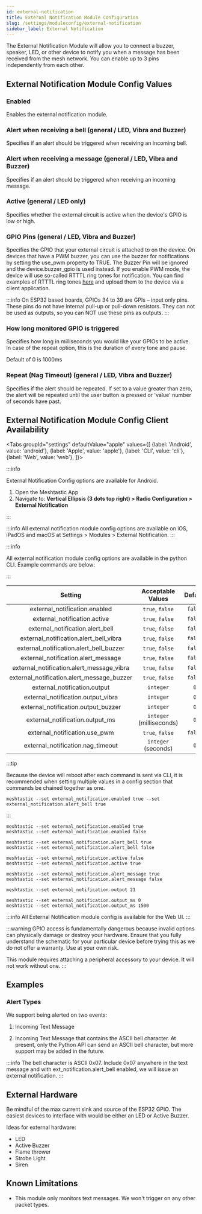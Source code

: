 ```yaml
---
id: external-notification
title: External Notification Module Configuration
slug: /settings/moduleconfig/external-notification
sidebar_label: External Notification
---
```



The External Notification Module will allow you to connect a buzzer, speaker, LED, or other device to notify you when a message has been received from the mesh network. You can enable up to 3 pins independently from each other.

<object data="https://www.youtube.com/embed/MWt3RHMpifo?autohide=1&autoplay=0" width="100%" height="400"></object>

## External Notification Module Config Values

### Enabled

Enables the external notification module.

### Alert when receiving a bell (general / LED, Vibra and Buzzer)

Specifies if an alert should be triggered when receiving an incoming bell.

### Alert when receiving a message (general / LED, Vibra and Buzzer)

Specifies if an alert should be triggered when receiving an incoming message.

### Active (general / LED only)

Specifies whether the external circuit is active when the device's GPIO is low or high.

### GPIO Pins (general / LED, Vibra and Buzzer)

Specifies the GPIO that your external circuit is attached to on the device. On devices that have a PWM buzzer, you can use the buzzer for notifications by setting the use_pwm property to TRUE. The Buzzer Pin will be ignored and the device.buzzer_gpio is used instead. If you enable PWM mode, the device will use
so-called RTTTL ring tones for notification. You can find examples of RTTTL ring tones [here](https://www.laub-home.de/wiki/RTTTL_Songs) and upload them to the device via a client application.

:::info
On ESP32 based boards, GPIOs 34 to 39 are GPIs – input only pins. These pins do not have internal pull-up or pull-down resistors. They can not be used as outputs, so you can NOT use these pins as outputs.
:::

### How long monitored GPIO is triggered

Specifies how long in milliseconds you would like your GPIOs to be active. In case of the repeat option, this is the duration of every tone and pause.

Default of 0 is 1000ms

### Repeat (Nag Timeout) (general / LED, Vibra and Buzzer)

Specifies if the alert should be repeated. If set to a value greater than zero, the alert will be repeated until the user button is pressed or 'value' number of seconds have past.

## External Notification Module Config Client Availability

<Tabs
groupId="settings"
defaultValue="apple"
values={[
{label: 'Android', value: 'android'},
{label: 'Apple', value: 'apple'},
{label: 'CLI', value: 'cli'},
{label: 'Web', value: 'web'},
]}>
<TabItem value="android">

:::info

External Notification Config options are available for Android.

1. Open the Meshtastic App
2. Navigate to: **Vertical Ellipsis (3 dots top right) > Radio Configuration > External Notification**

:::

</TabItem>
<TabItem value="apple">

:::info
All external notification module config options are available on iOS, iPadOS and macOS at Settings > Modules > External Notification.
:::

</TabItem>
<TabItem value="cli">

:::info

All external notification module config options are available in the python CLI. Example commands are below:

:::

|                  Setting                   |    Acceptable Values     | Default |
| :----------------------------------------: | :----------------------: | :-----: |
|       external_notification.enabled        |     `true`, `false`      | `false` |
|        external_notification.active        |     `true`, `false`      | `false` |
|      external_notification.alert_bell      |     `true`, `false`      | `false` |
|   external_notification.alert_bell_vibra   |     `true`, `false`      | `false` |
|  external_notification.alert_bell_buzzer   |     `true`, `false`      | `false` |
|    external_notification.alert_message     |     `true`, `false`      | `false` |
| external_notification.alert_message_vibra  |     `true`, `false`      | `false` |
| external_notification.alert_message_buzzer |     `true`, `false`      | `false` |
|        external_notification.output        |        `integer`         |   `0`   |
|     external_notification.output_vibra     |        `integer`         |   `0`   |
|    external_notification.output_buzzer     |        `integer`         |   `0`   |
|      external_notification.output_ms       | `integer` (milliseconds) |   `0`   |
|       external_notification.use_pwm        |     `true`, `false`      | `false` |
|     external_notification.nag_timeout      |   `integer` (seconds)    |   `0`   |

:::tip

Because the device will reboot after each command is sent via CLI, it is recommended when setting multiple values in a config section that commands be chained together as one.

```shell title="Example:"
meshtastic --set external_notification.enabled true --set external_notification.alert_bell true
```

:::

```shell title="Enable/Disable External Notification Module"
meshtastic --set external_notification.enabled true
meshtastic --set external_notification.enabled false
```

```shell title="Enable/Disable alert on incoming bell"
meshtastic --set external_notification.alert_bell true
meshtastic --set external_notification.alert_bell false
```

```shell title="Set GPIO active high / low (default of false is low)"
meshtastic --set external_notification.active false
meshtastic --set external_notification.active true
```

```shell title="Enable/Disable alert on incoming message"
meshtastic --set external_notification.alert_message true
meshtastic --set external_notification.alert_message false
```

```shell title="Set GPIO to monitor to 21"
meshtastic --set external_notification.output 21
```

```shell title="Set monitored GPIO output duration (default of 0 is 1000ms)"
meshtastic --set external_notification.output_ms 0
meshtastic --set external_notification.output_ms 1500
```

</TabItem>
<TabItem value="web">

:::info
All External Notification module config is available for the Web UI.
:::

</TabItem>
</Tabs>

:::warning
GPIO access is fundamentally dangerous because invalid options can physically damage or destroy your hardware. Ensure that you fully understand the schematic for your particular device before trying this as we do not offer a warranty. Use at your own risk.

This module requires attaching a peripheral accessory to your device. It will not work without one.
:::

## Examples

### Alert Types

We support being alerted on two events:

1. Incoming Text Message

2. Incoming Text Message that contains the ASCII bell character. At present, only the Python API can send an ASCII bell character, but more support may be added in the future.

:::info
The bell character is ASCII 0x07. Include 0x07 anywhere in the text message and with ext_notification.alert_bell enabled, we will issue an external notification.
:::

## External Hardware

Be mindful of the max current sink and source of the ESP32 GPIO. The easiest devices to interface with would be either an LED or Active Buzzer.

Ideas for external hardware:

- LED
- Active Buzzer
- Flame thrower
- Strobe Light
- Siren

## Known Limitations

- This module only monitors text messages. We won't trigger on any other packet types.
